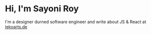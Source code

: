 # Hi, I'm Sayoni Roy

I'm a designer durned software engineer and write about JS & React at [lekoarts.de](https://www.lekoarts.de?utm_source=cara&utm_medium=Starter)

